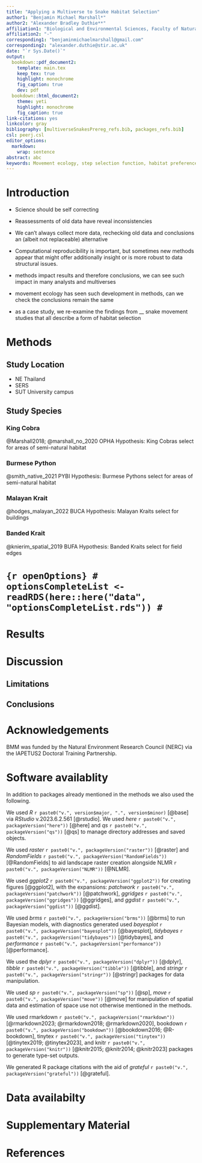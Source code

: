 ```yaml
---
title: "Applying a Multiverse to Snake Habitat Selection"
author1: "Benjamin Michael Marshall*"
author2: "Alexander Bradley Duthie**"
affiliation1: "Biological and Environmental Sciences, Faculty of Natural Sciences, University of Stirling, Stirling, FK9 4LA, Scotland, UK"
affiliation2: "-"
corresponding1: "benjaminmichaelmarshall@gmail.com"
corresponding2: "alexander.duthie@stir.ac.uk"
date: "`r Sys.Date()`"
output:
  bookdown::pdf_document2:
    template: main.tex
    keep_tex: true
    highlight: monochrome
    fig_caption: true
    dev: pdf
  bookdown::html_document2:
    theme: yeti
    highlight: monochrome
    fig_caption: true
link-citations: yes
linkcolor: gray
bibliography: [multiverseSnakesPrereg_refs.bib, packages_refs.bib]
csl: peerj.csl
editor_options: 
  markdown: 
    wrap: sentence
abstract: abc
keywords: Movement ecology, step selection function, habitat preference, habitat selection, animal movement, multiverse, research choice, researcher degrees for freedom,
---
```


# Introduction

<!-- Science should be self correcting -->
<!-- Alberts et al 2015 -->

<!-- Self-correction can be more ephemeral, not limited to direct hard replications -->
<!-- Peterson, Panosky 2021 -->

<!-- reproducibility crisis -->
<!-- Baker 2016 -->

* Science should be self correcting

* Reassessments of old data have reveal inconsistencies

* We can't always collect more data, rechecking old data and conclusions an (albeit not replaceable) alternative

* Computational reproducibility is important, but sometimes new methods appear that might offer additionally insight or is more robust to data structural issues.

* methods impact results and therefore conclusions, we can see such impact in many analysts and multiverses

* movement ecology has seen such development in methods, can we check the conclusions remain the same

* as a case study, we re-examine the findings from __ snake movement studies that all describe a form of habitat selection


# Methods

## Study Location
* NE Thailand
* SERS
* SUT University campus

## Study Species

### King Cobra
@Marshall2018; @marshall_no_2020
OPHA
Hypothesis: King Cobras select for areas of semi-natural habitat

### Burmese Python
@smith_native_2021
PYBI
Hypothesis: Burmese Pythons select for areas of semi-natural habitat

### Malayan Krait
@hodges_malayan_2022
BUCA
Hypothesis: Malayan Kraits select for buildings

### Banded Krait
@knierim_spatial_2019
BUFA
Hypothesis: Banded Kraits select for field edges

# ``` {r openOptions}
# optionsCompleteList <- readRDS(here::here("data", "optionsCompleteList.rds"))
# ```

# Results

# Discussion

## Limitations

## Conclusions

# Acknowledgements

BMM was funded by the Natural Environment Research Council (NERC) via the IAPETUS2 Doctoral Training Partnership.

# Software availablity

In addition to packages already mentioned in the methods we also used the following.

We used *R* `r paste0("v.", version$major, ".", version$minor)` [@base] via *RStudio* v.2023.6.2.561 [@rstudio]. <!-- version has to be manually added because rstudioapi doesn't work in targets -->
We used *here* `r paste0("v.", packageVersion("here"))` [@here] and *qs* `r paste0("v.", packageVersion("qs"))` [@qs] to manage directory addresses and saved objects.

We used *raster* `r paste0("v.", packageVersion("raster"))` [@raster] and *RandomFields* `r paste0("v.", packageVersion("RandomFields"))` [@RandomFields] to aid landscape raster creation alongside NLMR `r paste0("v.", packageVersion("NLMR"))` [@NLMR].

We used *ggplot2* `r paste0("v.", packageVersion("ggplot2"))` for creating figures [@ggplot2], with the expansions: *patchwork* `r paste0("v.", packageVersion("patchwork"))` [@patchwork], *ggridges* `r paste0("v.", packageVersion("ggridges"))` [@ggridges], and *ggdist* `r paste0("v.", packageVersion("ggdist"))` [@ggdist].

We used *brms* `r paste0("v.", packageVersion("brms"))` [@brms] to run Bayesian models, with diagnostics generated used *bayesplot* `r paste0("v.", packageVersion("bayesplot"))` [@bayesplot], *tidybayes* `r paste0("v.", packageVersion("tidybayes"))` [@tidybayes], and *performance* `r paste0("v.", packageVersion("performance"))` [@performance].

We used the *dplyr* `r paste0("v.", packageVersion("dplyr"))` [@dplyr], *tibble* `r paste0("v.", packageVersion("tibble"))` [@tibble],
<!-- *reshape2* `r paste0("v.", packageVersion("reshape2"))` [@reshape2], -->
and *stringr* `r paste0("v.", packageVersion("stringr"))` [@stringr] packages for data manipulation.

We used *sp* `r paste0("v.", packageVersion("sp"))` [@sp], *move* `r paste0("v.", packageVersion("move"))` [@move] for manipulation of spatial data and estimation of space use not otherwise mentioned in the methods.

We used rmarkdown `r paste0("v.", packageVersion("rmarkdown"))` [@rmarkdown2023; @rmarkdown2018; @rmarkdown2020], bookdown `r paste0("v.", packageVersion("bookdown"))` [@bookdown2016; @R-bookdown], tinytex `r paste0("v.", packageVersion("tinytex"))` [@tinytex2019; @tinytex2023], and knitr `r paste0("v.", packageVersion("knitr"))` [@knitr2015; @knitr2014; @knitr2023] packages to generate type-set outputs.

We generated R package citations with the aid of *grateful* `r paste0("v.", packageVersion("grateful"))` [@grateful].

# Data availabilty

<!-- add zenodo archived snapshot of github -->

# Supplementary Material

# References
